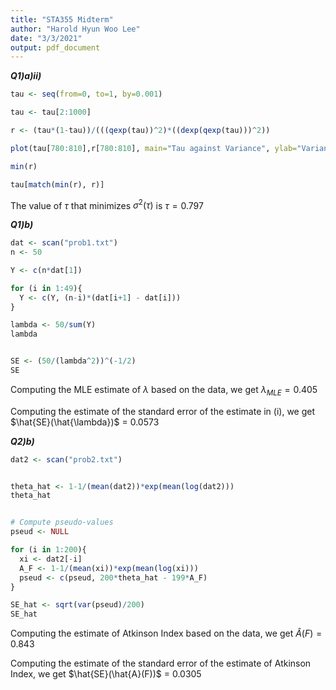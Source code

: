 ---
title: "STA355 Midterm"
author: "Harold Hyun Woo Lee"
date: "3/3/2021"
output: pdf_document
---
___Q1)a)ii)___
```{r}
tau <- seq(from=0, to=1, by=0.001)

tau <- tau[2:1000]

r <- (tau*(1-tau))/(((qexp(tau))^2)*((dexp(qexp(tau)))^2))

plot(tau[780:810],r[780:810], main="Tau against Variance", ylab="Variance", xlab="Tau")

min(r)

tau[match(min(r), r)]
```
The value of $\tau$ that minimizes $\sigma^2(\tau)$ is $\tau = 0.797$ 

___Q1)b)___
```{r}
dat <- scan("prob1.txt")
n <- 50

Y <- c(n*dat[1])

for (i in 1:49){
  Y <- c(Y, (n-i)*(dat[i+1] - dat[i]))
}

lambda <- 50/sum(Y)
lambda


SE <- (50/(lambda^2))^(-1/2)
SE
```
Computing the MLE estimate of $\lambda$ based on the data, we get $\lambda_{MLE} = 0.405$

Computing the estimate of the standard error of the estimate in (i), we get $\hat{SE}(\hat{\lambda})$ = 0.0573

___Q2)b)___
```{r}
dat2 <- scan("prob2.txt")


theta_hat <- 1-1/(mean(dat2))*exp(mean(log(dat2)))
theta_hat


# Compute pseudo-values
pseud <- NULL

for (i in 1:200){
  xi <- dat2[-i]
  A_F <- 1-1/(mean(xi))*exp(mean(log(xi)))
  pseud <- c(pseud, 200*theta_hat - 199*A_F)
}

SE_hat <- sqrt(var(pseud)/200)
SE_hat
```


Computing the estimate of Atkinson Index based on the data, we get $\hat{A}(F) = 0.843$

Computing the estimate of the standard error of the estimate of Atkinson Index, we get $\hat{SE}(\hat{A}(F))$ = 0.0305












